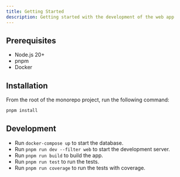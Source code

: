 ```yaml
---
title: Getting Started
description: Getting started with the development of the web app
---
```


## Prerequisites

- Node.js 20+
- pnpm
- Docker

## Installation

From the root of the monorepo project, run the following command:

```bash
pnpm install
```

## Development

- Run `docker-compose up` to start the database.
- Run `pnpm run dev --filter web` to start the development server.
- Run `pnpm run build` to build the app.
- Run `pnpm run test` to run the tests.
- Run `pnpm run coverage` to run the tests with coverage.
